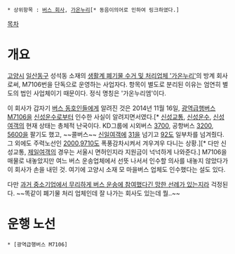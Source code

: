  * 상위항목 : [[버스 회사]], [[가온누리]][* 동음이의어로 인하여 링크하였다.]
[[목차]]
= 개요 =
[[고양시]] [[일산동구]] 성석동 소재의 [http://www.goyang.go.kr/kr/life/sub04/03/index0203.jsp 생활계 폐기물 수거 및 처리업체 '가온누리']의 방계 회사로써, M7106번을 단독으로 운영하는 사업자다. 항목이 별도로 분리된 이유는 엄연히 별도의 법인 사업체이기 때문이다. 정식 명칭은 '가온누리엠'이다.

이 회사가 갑자기 [[버스 동호인]]들에게 알려진 것은 2014년 11월 16일, [[광역급행버스 M7106]]을 [[신성운수]]로부터 인수한 사실이 알려지면서였다.[* [[신성교통]], [[신성운수]], [[신성여객]]의 현재 상태는 총체적 난국이다. KD그룹에 시외버스 [[시외버스 3700|3700]], 공항버스 [[경기광주 버스 3200|3200]], [[공항버스 5600|5600]]을 팔기도 했고, ~~콜버스~~ [[신일여객]]에 [[파주 버스 31|31]]을 넘기고 [[파주 버스 92|92]]도 일부차를 넘겨줬다. 그 외에도 주력노선인 [[파주 버스 2000|2000]],[[파주 버스 9710|9710]]도 폭풍감차시켜서 겨우겨우 다니는 상황.][* 다만 신성교통, [[제일여객]]의 경우는 서울시 면허인지라 지원금이 넉넉하게 나와준다.] M7106을 매물로 내놓았지만 여느 버스 운송업체에서 선뜻 나서서 인수할 의사를 내놓지 않았다가 이 회사가 손을 내민 것. 여기에 고양시 소재 모 마을버스 업체도 인수했다는 설도 있다.

다만 [[경기운수|과거 중소기업에서 무리하게 버스 운송에 참여했다긴 망한 선례가 있는지라]] 걱정된다. ~~똑같이 폐기물 처리 업체인데 잘 나가는 회사도 있는데 뭘..~~

= 운행 노선 =
 * [광역급행버스 M7106]
